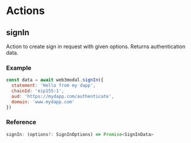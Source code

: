 
# Actions

## signIn

Action to create sign in request with given options. Returns authentication data.

### Example

```js
const data = await web3modal.signIn({
  statement: 'Hello from my dapp',
  chainId: 'eip155:1',
  aud: 'https://mydapp.com/authenticate',
  domain: 'www.mydapp.com'
})
```

### Reference

```ts
signIn: (options?: SignInOptions) => Promise<SignInData>
```

<SignInReference />
